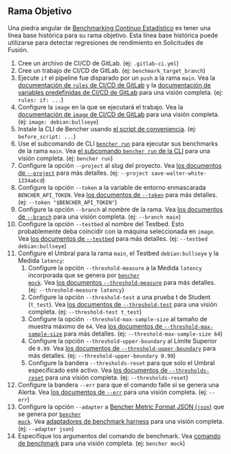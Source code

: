 
## Rama Objetivo

Una piedra angular de [Benchmarking Continuo Estadístico][statistical continuous benchmarking]
es tener una línea base histórica para su rama objetivo.
Esta línea base histórica puede utilizarse para detectar regresiones de rendimiento en Solicitudes de Fusión.

<TargetBranchCode />

1. Cree un archivo de CI/CD de GitLab.
   (ej: `.gitlab-ci.yml`)
2. Cree un trabajo de CI/CD de GitLab.
   (ej: `benchmark_target_branch`)
3. Ejecute `if` el pipeline fue disparado por un `push` a la rama `main`.
   Vea la [documentación de `rules` de CI/CD de GitLab][gitlab ci cd rules]
   y la [documentación de variables predefinidas de CI/CD de GitLab][gitlab ci cd redefined variables] para una visión completa.
   (ej: `rules: if: ...`)
4. Configure la `image` en la que se ejecutará el trabajo.
   Vea la [documentación de `image` de CI/CD de GitLab][gitlab ci cd image] para una visión completa.
   (ej: `image: debian:bullseye`)
5. Instale la CLI de Bencher usando [el script de conveniencia][install bencher cli].
   (ej: `before_script: ...`)
6. Use el subcomando de CLI <code><a href="/es/docs/explanation/bencher-run/">bencher run</a></code>
   para ejecutar sus benchmarks de la rama `main`.
   Vea [el subcomando `bencher run` de la CLI][bencher run] para una visión completa.
   (ej: `bencher run`)
7. Configure la opción `--project` al slug del proyecto.
   Vea [los documentos de `--project`][project option] para más detalles.
   (ej: `--project save-walter-white-1234abcd`)
8. Configure la opción `--token` a la variable de entorno enmascarada `BENCHER_API_TOKEN`.
   Vea [los documentos de `--token`][token option] para más detalles.
   (ej: `--token "$BENCHER_API_TOKEN"`)
9. Configure la opción `--branch` al nombre de la rama.
   Vea [los documentos de `--branch`][branch option] para una visión completa.
   (ej: `--branch main`)
10. Configure la opción `--testbed` al nombre del Testbed.
    Esto probablemente deba coincidir con la máquina seleccionada en `image`.
    Vea [los documentos de `--testbed`][testbed option] para más detalles.
    (ej: `--testbed debian:bullseye`)
11. Configure el Umbral para la rama `main`, el Testbed `debian:bullseye` y la Medida `latency`:
    1. Configure la opción `--threshold-measure` a la Medida `latency` incorporada que se genera por <code><a href="/es/docs/reference/bencher-metric-format/#bencher-mock">bencher mock</a></code>.
    Vea [los documentos `--threshold-measure`][threshold measure option] para más detalles.
    (ej: `--threshold-measure latency`)
    2. Configure la opción `--threshold-test` a una prueba t de Student (`t_test`).
    Vea [los documentos de `--threshold-test`][threshold test option] para una visión completa.
    (ej: `--threshold-test t_test`)
    3. Configure la opción `--threshold-max-sample-size` al tamaño de muestra máximo de `64`.
    Vea [los documentos de `--threshold-max-sample-size`][threshold max sample size] para más detalles.
    (ej: `--threshold-max-sample-size 64`)
    4. Configure la opción `--threshold-upper-boundary` al Límite Superior de `0.99`.
    Vea [los documentos de `--threshold-upper-boundary`][threshold upper boundary] para más detalles.
    (ej: `--threshold-upper-boundary 0.99`)
    5. Configure la bandera `--thresholds-reset` para que solo el Umbral especificado esté activo.
    Vea [los documentos de `--thresholds-reset`][thresholds reset] para una visión completa.
    (ej: `--thresholds-reset`)
12. Configure la bandera `--err` para que el comando falle si se genera una Alerta.
    Vea [los documentos de `--err`][alert err] para una visión completa.
    (ej: `--err`)
13. Configure la opción `--adapter` a [Bencher Metric Format JSON (`json`)][bmf] que se genera por <code><a href="/es/docs/reference/bencher-metric-format/#bencher-mock">bencher mock</a></code>.
    Vea [adaptadores de benchmark harness][adapter json] para una visión completa.
    (ej: `--adapter json`)
14. Especifique los argumentos del comando de benchmark.
    Vea [comando de benchmark][command argument] para una visión completa.
    (ej: `bencher mock`)

[gitlab ci cd rules]: https://docs.gitlab.com/ee/ci/jobs/job_control.html#common-if-clauses-for-rules
[gitlab ci cd redefined variables]: https://docs.gitlab.com/ee/ci/variables/predefined_variables.html
[gitlab ci cd image]: https://docs.gitlab.com/ee/ci/yaml/index.html#image

[statistical continuous benchmarking]: /es/docs/how-to/track-benchmarks/#statistical-continuous-benchmarking
[install bencher cli]: /es/docs/how-to/install-cli/#install-cli-with-script
[bencher run]: /es/docs/explanation/bencher-run/
[project option]: /es/docs/explanation/bencher-run/#--project-project
[token option]: /es/docs/explanation/bencher-run/#--token-token
[branch option]: /es/docs/explanation/branch-selection/#--branch-branch
[testbed option]: /es/docs/explanation/bencher-run/#--testbed-testbed
[threshold measure option]: /es/docs/explanation/thresholds/#--threshold-measure-measure
[threshold test option]: /es/docs/explanation/thresholds/#--threshold-test-test
[threshold max sample size]: /es/docs/explanation/thresholds/#--threshold-max-sample-size-size
[threshold upper boundary]: /es/docs/explanation/thresholds/#--threshold-upper-boundary-boundary
[thresholds reset]: /es/docs/explanation/thresholds/#--thresholds-reset
[alert err]: /es/docs/explanation/thresholds/#--err
[bmf]: /es/docs/reference/bencher-metric-format/
[adapter json]: /es/docs/explanation/adapters/#-json
[command argument]: /es/docs/explanation/bencher-run/#benchmark-command